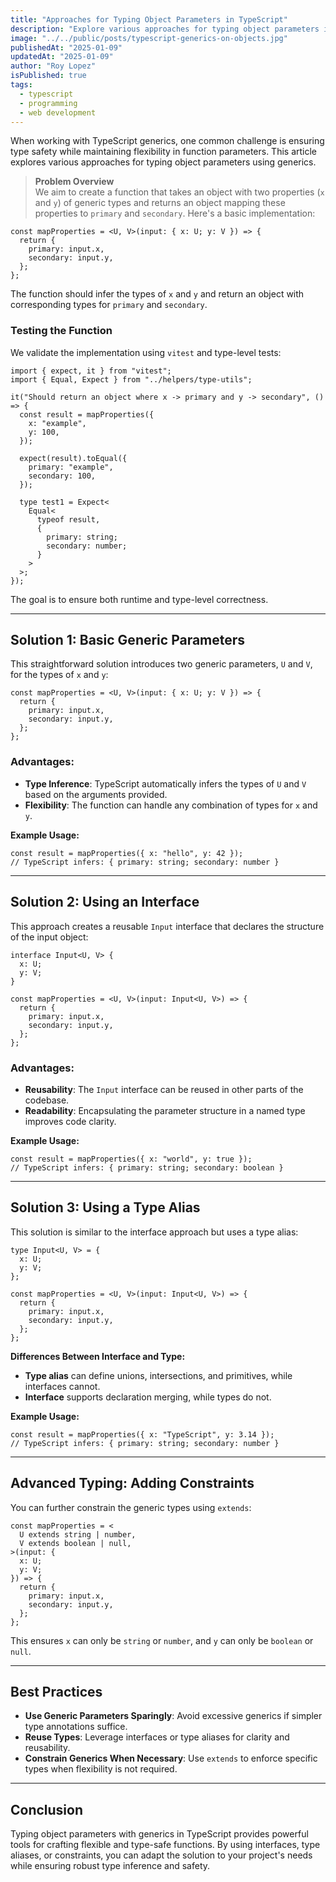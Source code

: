 ```yaml
---
title: "Approaches for Typing Object Parameters in TypeScript"
description: "Explore various approaches for typing object parameters in TypeScript using generics. Learn how to ensure type safety and maintain flexibility in function parameters."
image: "../../public/posts/typescript-generics-on-objects.jpg"
publishedAt: "2025-01-09"
updatedAt: "2025-01-09"
author: "Roy Lopez"
isPublished: true
tags:
  - typescript
  - programming
  - web development
---
```


When working with TypeScript generics, one common challenge is ensuring type safety while maintaining flexibility in function parameters. This article explores various approaches for typing object parameters using generics.

> **Problem Overview**  
> We aim to create a function that takes an object with two properties (`x` and `y`) of generic types and returns an object mapping these properties to `primary` and `secondary`. Here's a basic implementation:

```tsx
const mapProperties = <U, V>(input: { x: U; y: V }) => {
  return {
    primary: input.x,
    secondary: input.y,
  };
};
```

The function should infer the types of `x` and `y` and return an object with corresponding types for `primary` and `secondary`.

### Testing the Function

We validate the implementation using `vitest` and type-level tests:

```tsx
import { expect, it } from "vitest";
import { Equal, Expect } from "../helpers/type-utils";

it("Should return an object where x -> primary and y -> secondary", () => {
  const result = mapProperties({
    x: "example",
    y: 100,
  });

  expect(result).toEqual({
    primary: "example",
    secondary: 100,
  });

  type test1 = Expect<
    Equal<
      typeof result,
      {
        primary: string;
        secondary: number;
      }
    >
  >;
});
```

The goal is to ensure both runtime and type-level correctness.

---

## Solution 1: Basic Generic Parameters

This straightforward solution introduces two generic parameters, `U` and `V`, for the types of `x` and `y`:

```tsx
const mapProperties = <U, V>(input: { x: U; y: V }) => {
  return {
    primary: input.x,
    secondary: input.y,
  };
};
```

### Advantages:

- **Type Inference**: TypeScript automatically infers the types of `U` and `V` based on the arguments provided.
- **Flexibility**: The function can handle any combination of types for `x` and `y`.

**Example Usage:**

```tsx
const result = mapProperties({ x: "hello", y: 42 });
// TypeScript infers: { primary: string; secondary: number }
```

---

## Solution 2: Using an Interface

This approach creates a reusable `Input` interface that declares the structure of the input object:

```tsx
interface Input<U, V> {
  x: U;
  y: V;
}

const mapProperties = <U, V>(input: Input<U, V>) => {
  return {
    primary: input.x,
    secondary: input.y,
  };
};
```

### Advantages:

- **Reusability**: The `Input` interface can be reused in other parts of the codebase.
- **Readability**: Encapsulating the parameter structure in a named type improves code clarity.

**Example Usage:**

```tsx
const result = mapProperties({ x: "world", y: true });
// TypeScript infers: { primary: string; secondary: boolean }
```

---

## Solution 3: Using a Type Alias

This solution is similar to the interface approach but uses a type alias:

```tsx
type Input<U, V> = {
  x: U;
  y: V;
};

const mapProperties = <U, V>(input: Input<U, V>) => {
  return {
    primary: input.x,
    secondary: input.y,
  };
};
```

**Differences Between Interface and Type:**

- **Type alias** can define unions, intersections, and primitives, while interfaces cannot.
- **Interface** supports declaration merging, while types do not.

**Example Usage:**

```tsx
const result = mapProperties({ x: "TypeScript", y: 3.14 });
// TypeScript infers: { primary: string; secondary: number }
```

---

## Advanced Typing: Adding Constraints

You can further constrain the generic types using `extends`:

```tsx
const mapProperties = <
  U extends string | number,
  V extends boolean | null,
>(input: {
  x: U;
  y: V;
}) => {
  return {
    primary: input.x,
    secondary: input.y,
  };
};
```

This ensures `x` can only be `string` or `number`, and `y` can only be `boolean` or `null`.

---

## Best Practices

- **Use Generic Parameters Sparingly**: Avoid excessive generics if simpler type annotations suffice.
- **Reuse Types**: Leverage interfaces or type aliases for clarity and reusability.
- **Constrain Generics When Necessary**: Use `extends` to enforce specific types when flexibility is not required.

---

## Conclusion

Typing object parameters with generics in TypeScript provides powerful tools for crafting flexible and type-safe functions. By using interfaces, type aliases, or constraints, you can adapt the solution to your project's needs while ensuring robust type inference and safety.
